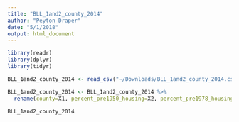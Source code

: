 ```yaml
---
title: "BLL_1and2_county_2014"
author: "Peyton Draper"
date: "5/1/2018"
output: html_document
---
```


```r
library(readr)
library(dplyr)
library(tidyr)

BLL_1and2_county_2014 <- read_csv("~/Downloads/BLL_1and2_county_2014.csv", col_names = FALSE, na = c("", "NA", "---", "**"))

BLL_1and2_county_2014 <- BLL_1and2_county_2014 %>%
  rename(county=X1, percent_pre1950_housing=X2, percent_pre1978_housing=X3, children_1and2_age=X4, total_n=X5, total_percent=X6, all_less5_total=X7, capillary_greater5_total=X8, venous_5to14_total=X9, venous_greater15_total=X10, venous_greater5_total=X11, venous_greater5_percent=X12, capillary_and_venous_greater5=X13, capillary_and_venous_greater5percent=X14)

BLL_1and2_county_2014
```
